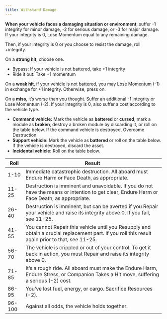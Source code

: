 ```yaml
---
title: Withstand Damage
---
```


**When your vehicle faces a damaging situation or environment**, suffer -1 integrity for minor damage, -2 for serious damage, or -3 for major damage. If your integrity is 0, <RouterLink to='/moves/suffer/lose_momentum'>Lose Momentum</RouterLink> equal to any remaining damage.

Then, if your integrity is 0 or you choose to resist the damage, roll +integrity.

On a **strong hit**, choose one.

- Bypass: If your vehicle is not battered, take +1 integrity
- Ride it out: Take +1 momentum

On a **weak hit**, if your vehicle is not battered, you may <RouterLink to='/moves/suffer/lose_momentum'>Lose Momentum</RouterLink> (-1) in exchange for +1 integrity. Otherwise, press on.

On a **miss**, it’s worse than you thought. Suffer an additional -1 integrity or <RouterLink to='/moves/suffer/lose_momentum'>Lose Momentum</RouterLink> (-2). If your integrity is 0, also suffer a cost according to the vehicle type.

- **Command vehicle:** Mark the vehicle as **battered** or **cursed**, mark a module as **broken**, destroy a broken module by discarding it, or roll on the table below. If the command vehicle is destroyed, <RouterLink to='/moves/threshold/overcome_destruction'>Overcome Destruction</RouterLink>.
- **Support vehicle:** Mark the vehicle as **battered** or roll on the table below. If the vehicle is destroyed, discard the asset.
- **Incidental vehicle:** Roll on the table below.

| Roll   | Result                                                                                                                                                                                                                                                                                                                    |
| ------ | ------------------------------------------------------------------------------------------------------------------------------------------------------------------------------------------------------------------------------------------------------------------------------------------------------------------------- |
| 1-10   | Immediate catastrophic destruction. All aboard must <RouterLink to='/moves/suffer/endure_harm'>Endure Harm</RouterLink> or <RouterLink to='/moves/threshold/face_death'>Face Death</RouterLink>, as appropriate.                                                                                                          |
| 11-25  | Destruction is imminent and unavoidable. If you do not have the means or intention to get clear, <RouterLink to='/moves/suffer/endure_harm'>Endure Harm</RouterLink> or <RouterLink to='/moves/threshold/face_death'>Face Death</RouterLink>, as appropriate.                                                             |
| 26-40  | Destruction is imminent, but can be averted if you <RouterLink to='/moves/recover/repair'>Repair</RouterLink> your vehicle and raise its integrity above 0. If you fail, see 11-25.                                                                                                                                       |
| 41-55  | You cannot <RouterLink to='/moves/recover/repair'>Repair</RouterLink> this vehicle until you <RouterLink to='/moves/recover/resupply'>Resupply</RouterLink> and obtain a crucial replacement part. If you roll this result again prior to that, see 11-25.                                                                |
| 56-70  | The vehicle is crippled or out of your control. To get it back in action, you must <RouterLink to='/moves/recover/repair'>Repair</RouterLink> and raise its integrity above 0.                                                                                                                                            |
| 71-85  | It’s a rough ride. All aboard must make the <RouterLink to='/moves/suffer/endure_harm'>Endure Harm</RouterLink>, <RouterLink to='/moves/suffer/endure_stress'>Endure Stress</RouterLink>, or <RouterLink to='/moves/suffer/companion_takes_a_hit'>Companion Takes a Hit</RouterLink> move, suffering a serious (-2) cost. |
| 86-95  | You’ve lost fuel, energy, or cargo. <RouterLink to='/moves/suffer/sacrifice_resources'>Sacrifice Resources</RouterLink> (-2).                                                                                                                                                                                             |
| 96-100 | Against all odds, the vehicle holds together.                                                                                                                                                                                                                                                                             |
